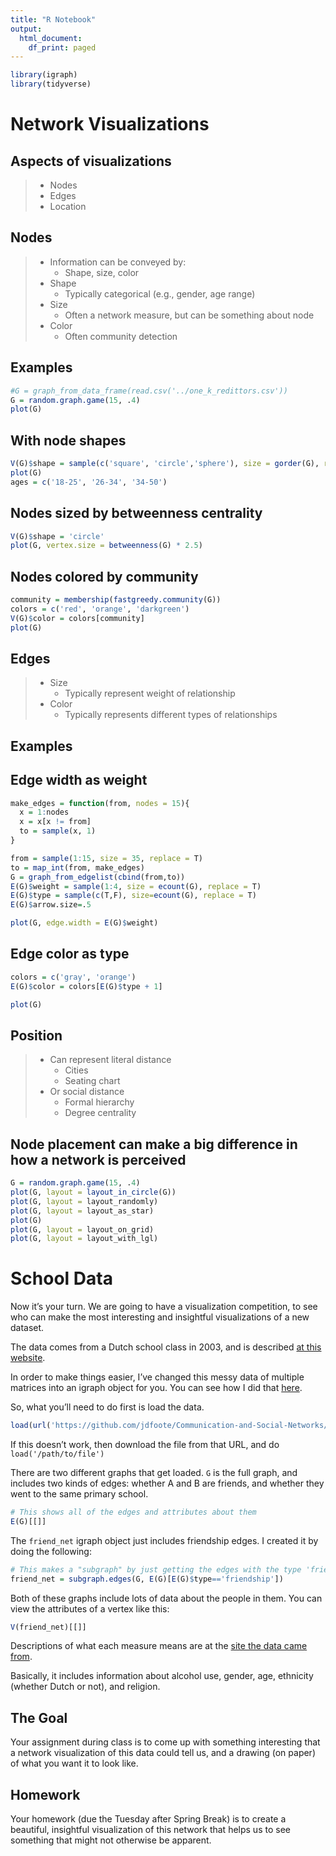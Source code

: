 ```yaml
---
title: "R Notebook"
output:
  html_document:
    df_print: paged
---
```

  
```r
library(igraph)
library(tidyverse)
```

# Network Visualizations

## Aspects of visualizations

> - Nodes
> - Edges
> - Location

## Nodes

> - Information can be conveyed by:
>   - Shape, size, color
> - Shape
>   - Typically categorical (e.g., gender, age range)
> - Size
>   - Often a network measure, but can be something about node
> - Color
>    - Often community detection

## Examples

```r
#G = graph_from_data_frame(read.csv('../one_k_redittors.csv'))
G = random.graph.game(15, .4)
plot(G)
```

## With node shapes

```r
V(G)$shape = sample(c('square', 'circle','sphere'), size = gorder(G), replace = T)
plot(G)
ages = c('18-25', '26-34', '34-50')
```

## Nodes sized by betweenness centrality

```r
V(G)$shape = 'circle'
plot(G, vertex.size = betweenness(G) * 2.5)
```

## Nodes colored by community

```r

community = membership(fastgreedy.community(G))
colors = c('red', 'orange', 'darkgreen')
V(G)$color = colors[community]
plot(G)
```

## Edges

> - Size
>   - Typically represent weight of relationship
> - Color
>   - Typically represents different types of relationships

## Examples

## Edge width as weight
```r

make_edges = function(from, nodes = 15){
  x = 1:nodes
  x = x[x != from]
  to = sample(x, 1)
}

from = sample(1:15, size = 35, replace = T)
to = map_int(from, make_edges)
G = graph_from_edgelist(cbind(from,to))
E(G)$weight = sample(1:4, size = ecount(G), replace = T)
E(G)$type = sample(c(T,F), size=ecount(G), replace = T)
E(G)$arrow.size=.5

plot(G, edge.width = E(G)$weight)
```

## Edge color as type


```r
colors = c('gray', 'orange')
E(G)$color = colors[E(G)$type + 1]

plot(G)
```

## Position

> - Can represent literal distance
>   - Cities
>   - Seating chart
> - Or social distance
>   - Formal hierarchy
>   - Degree centrality

## Node placement can make a big difference in how a network is perceived

```r
G = random.graph.game(15, .4)
plot(G, layout = layout_in_circle(G))
plot(G, layout = layout_randomly)
plot(G, layout = layout_as_star)
plot(G)
plot(G, layout = layout_on_grid)
plot(G, layout = layout_with_lgl)
```


# School Data

Now it's your turn. We are going to have a visualization competition, to see who can make the most interesting and insightful visualizations of a new dataset.

The data comes from a Dutch school class in 2003, and is described [at this website](http://www.stats.ox.ac.uk/~snijders/siena/tutorial2010_data.htm).

In order to make things easier, I've changed this messy data of multiple matrices into an igraph object for you. You can see how I did that [here](https://github.com/jdfoote/Communication-and-Social-Networks/blob/master/activities/knecht_school_data.r).

So, what you'll need to do first is load the data.

```r
load(url('https://github.com/jdfoote/Communication-and-Social-Networks/raw/master/activities/school_graph.Rdata'))
```

If this doesn't work, then download the file from that URL, and do `load('/path/to/file')`

There are two different graphs that get loaded. `G` is the full graph, and includes two kinds of edges: whether A and B are friends, and whether they went to the same primary school.

```r
# This shows all of the edges and attributes about them
E(G)[[]]
```
The `friend_net` igraph object just includes friendship edges. I created it by doing the following:

```r
# This makes a "subgraph" by just getting the edges with the type 'friendship'
friend_net = subgraph.edges(G, E(G)[E(G)$type=='friendship'])
```

Both of these graphs include lots of data about the people in them. You can view the attributes of a vertex like this:

```r
V(friend_net)[[]]
```
Descriptions of what each measure means are at the [site the data came from](http://www.stats.ox.ac.uk/~snijders/siena/tutorial2010_data.htm).

Basically, it includes information about alcohol use, gender, age, ethnicity (whether Dutch or not), and religion.

## The Goal

Your assignment during class is to come up with something interesting that a network visualization of this data could tell us, and a drawing (on paper) of what you want it to look like.

## Homework

Your homework (due the Tuesday after Spring Break) is to create a beautiful, insightful visualization of this network that helps us to see something that might not otherwise be apparent.
